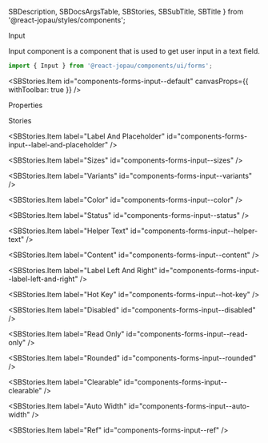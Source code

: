   SBDescription,
  SBDocsArgsTable,
  SBStories,
  SBSubTitle,
  SBTitle
} from '@react-jopau/styles/components';

<SBTitle>Input</SBTitle>

<SBDescription>
  Input component is a component that is used to get user input in a text field.
</SBDescription>

```jsx dark
import { Input } from '@react-jopau/components/ui/forms';
```

<SBStories.Item id="components-forms-input--default" canvasProps={{ withToolbar: true }} />

<SBSubTitle>Properties</SBSubTitle>

<SBDocsArgsTable story="." noControls />

<SBSubTitle>Stories</SBSubTitle>

<SBStories>
<SBStories.Item label="Types" id="components-forms-input--types" />

<SBStories.Item label="Label And Placeholder" id="components-forms-input--label-and-placeholder" />

<SBStories.Item label="Sizes" id="components-forms-input--sizes" />

<SBStories.Item label="Variants" id="components-forms-input--variants" />

<SBStories.Item label="Color" id="components-forms-input--color" />

<SBStories.Item label="Status" id="components-forms-input--status" />

<SBStories.Item label="Helper Text" id="components-forms-input--helper-text" />

<SBStories.Item label="Content" id="components-forms-input--content" />

<SBStories.Item label="Label Left And Right" id="components-forms-input--label-left-and-right" />

<SBStories.Item label="Hot Key" id="components-forms-input--hot-key" />

<SBStories.Item label="Disabled" id="components-forms-input--disabled" />

<SBStories.Item label="Read Only" id="components-forms-input--read-only" />

<SBStories.Item label="Rounded" id="components-forms-input--rounded" />

<SBStories.Item label="Clearable" id="components-forms-input--clearable" />

<SBStories.Item label="Auto Width" id="components-forms-input--auto-width" />

<SBStories.Item label="Ref" id="components-forms-input--ref" />
</SBStories>
